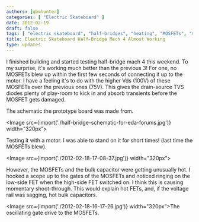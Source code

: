```yaml
---
authors: [gbmhunter]
categories: [ "Electric Skateboard" ]
date: 2012-02-19
draft: false
tags: [ "electric skateboard", "half-bridges", "heating", "MOSFETs", "motors" ]
title: Electric Skateboard Half-Bridge Mach 4 Almost Working
type: updates
---
```



I finished building and started testing half-bridge mach 4 this weekend. To my surprise, it's working much better than the previous 3! For one, no MOSFETs blew up within the first few seconds of connecting it up to the motor. I have a feeling it's to do with the higher Vds (100V) of these MOSFETs over the previous ones (75V). This gives the drain-source TVS diodes plenty of play-room to kick in and absorb transients before the MOSFET gets damaged.

The schematic the prototype board was made from.

<Image src={import('./half-bridge-schematic-for-eda-forums.jpg')} width="320px"></Image>

Testing it with a motor. I was able to stand on it for short times! (last time the MOSFETs blew).

<Image src={import('./2012-02-18-17-08-37.jpg')} width="320px"></Image>

However, the MOSFETs and the bulk capacitor were getting unusually hot. I hooked a scope up to the gates of the MOSFETs and noticed ringing on the low-side FET when the high-side FET switched on. I think this is causing momentary shoot-through. This would explain hot FETs, and, if the voltage rail was sagging, hot bulk capacitors.

<Image src={import('./2012-02-18-16-17-26.jpg')} width="320px">The oscillating gate drive to the MOSFETs.</Image>

